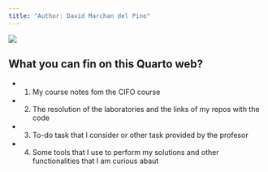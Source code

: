 ```yaml
---
title: "Author: David Marchan del Pino"
---
```


![](img/home/desarrollo-web-3.jpg)

## What you can fin on this Quarto web? 
   - 1) My course notes fom the CIFO course
   - 2) The resolution of the laboratories and the links of my repos with the code
   - 3) To-do task that I consider or other task provided by the profesor
   - 4) Some tools that I use to perform my solutions and other functionalities that I am curious abaut

